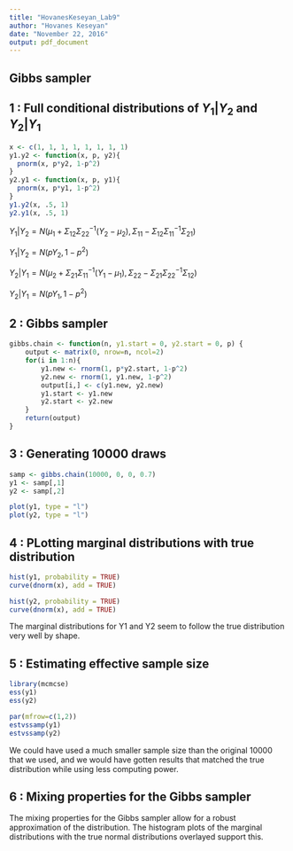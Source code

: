 ```yaml
---
title: "HovanesKeseyan_Lab9"
author: "Hovanes Keseyan"
date: "November 22, 2016"
output: pdf_document
---
```


## Gibbs sampler

## 1 : Full conditional distributions of $Y_1|Y_2$ and $Y_2|Y_1$

```r
x <- c(1, 1, 1, 1, 1, 1, 1, 1)
y1.y2 <- function(x, p, y2){
  pnorm(x, p*y2, 1-p^2)
}
y2.y1 <- function(x, p, y1){
  pnorm(x, p*y1, 1-p^2)
}
y1.y2(x, .5, 1)
y2.y1(x, .5, 1)
```
$Y_1|Y_2 = N(\mu_1 + \Sigma_{12}\Sigma_{22}^{-1}(Y_2-\mu_2), \Sigma_{11}-\Sigma_{12}\Sigma_{11}^{-1}\Sigma_{21})$

$Y_1|Y_2 = N(pY_2, 1-p^2)$


$Y_2|Y_1 = N(\mu_2 + \Sigma_{21}\Sigma_{11}^{-1}(Y_1-\mu_1), \Sigma_{22}-\Sigma_{21}\Sigma_{22}^{-1}\Sigma_{12})$

$Y_2|Y_1 = N(pY_1, 1-p^2)$

## 2 : Gibbs sampler

```r
gibbs.chain <- function(n, y1.start = 0, y2.start = 0, p) {
    output <- matrix(0, nrow=n, ncol=2)
    for(i in 1:n){
        y1.new <- rnorm(1, p*y2.start, 1-p^2)
        y2.new <- rnorm(1, y1.new, 1-p^2)
        output[i,] <- c(y1.new, y2.new)
        y1.start <- y1.new
        y2.start <- y2.new    
    }
    return(output)
}
```


## 3 : Generating 10000 draws

```r
samp <- gibbs.chain(10000, 0, 0, 0.7)
y1 <- samp[,1]
y2 <- samp[,2]

plot(y1, type = "l")
plot(y2, type = "l")
```


## 4 : PLotting marginal distributions with true distribution

```r
hist(y1, probability = TRUE)
curve(dnorm(x), add = TRUE)

hist(y2, probability = TRUE)
curve(dnorm(x), add = TRUE)
```

The marginal distributions for Y1 and Y2 seem to follow the true distribution very well by shape.

## 5 : Estimating effective sample size

```r
library(mcmcse)
ess(y1)
ess(y2)

par(mfrow=c(1,2))
estvssamp(y1)
estvssamp(y2)
```

We could have used a much smaller sample size than the original 10000 that we used, and we would have gotten results that matched the true distribution while using less computing power. 

## 6 : Mixing properties for the Gibbs sampler

The mixing properties for the Gibbs sampler allow for a robust approximation of the distribution. The histogram plots of the marginal distributions with the true normal distributions overlayed support this.

